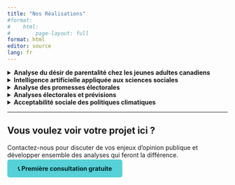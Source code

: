 ```yaml
---
title: "Nos Réalisations"
#format:
#    html:
#        page-layout: full
format: html
editor: source
lang: fr
---
```


<div class="services-grid">

<div class="services-column">

<details>
<summary>**Analyse du désir de parentalité chez les jeunes adultes canadiens**</summary>

Notre co-fondateur Hubert Cadieux a co-écrit une série d'analyses sur les données d'enquête YMCA Canada 2024 explorant les facteurs qui influencent le désir d'avoir des enfants.<br><br>
**Mars 2025** - Analyse des intentions de parentalité par statut relationnel et facteurs démographiques<br>
<a href="https://cdnsurveystuff.substack.com/p/who-wants-to-have-children" target="_blank" style="color: #012326; font-weight: bold;">Who wants to have children? →</a><br><br>
**Avril 2025** - Analyse comparative entre groupes culturels et communautaires<br>
<a href="https://cdnsurveystuff.substack.com/p/culture-and-community-a-second-look" target="_blank" style="color: #012326; font-weight: bold;">Culture and community: a second look →</a><br><br>
**Juin 2025** - Modélisation prédictive par forêt aléatoire<br>
<a href="https://cdnsurveystuff.substack.com/p/resilience-well-being-and-economic" target="_blank" style="color: #012326; font-weight: bold;">Resilience, well-being and economic security →</a>

</details>

<details>
<summary>**Intelligence artificielle appliquée aux sciences sociales**</summary>

Nos co-fondateurs Hubert Cadieux et Alexandre Bouillon ont co-écrit des recherches sur l'utilisation des LLM pour l'analyse politique.<br><br>
**2025** - Développement d'une méthodologie standardisée d'extraction de données avec les LLM<br>
<a href="https://scholar.google.com/citations?view_op=view_citation&hl=fr&user=VF6HfPoAAAAJ&citation_for_view=VF6HfPoAAAAJ:eQOLeE2rZwMC" target="_blank" style="color: #012326; font-weight: bold;">Prompting the Machine: Introducing an LLM Data Extraction Method →</a><br><br>
**2024** - Évaluation des biais politiques dans la classification de partis par GPT-4o<br>
<a href="https://scholar.google.com/citations?view_op=view_citation&hl=fr&user=VF6HfPoAAAAJ&citation_for_view=VF6HfPoAAAAJ:IjCSPb-OGe4C" target="_blank" style="color: #012326; font-weight: bold;">Ain't no party like a GPT party: assessing OpenAI's GPT political alignment classification →</a>

</details>

<details>
<summary>**Analyse des promesses électorales**</summary>

Notre co-fondateur Hubert Cadieux a co-écrit des recherches sur l'évaluation et la mesure des promesses politiques.<br><br>
**2025** - Analyse des 697 promesses des gouvernements minoritaires de Justin Trudeau<br>
<a href="https://scholar.google.com/citations?view_op=view_citation&hl=fr&user=VF6HfPoAAAAJ&citation_for_view=VF6HfPoAAAAJ:Y0pCki6q_DkC" target="_blank" style="color: #012326; font-weight: bold;">Committing without Counting? Untangling the 697 Promises →</a><br><br>
**2024** - Revue systématique des méthodes de mesure de l'importance des promesses électorales<br>
<a href="https://scholar.google.com/citations?view_op=view_citation&hl=fr&user=VF6HfPoAAAAJ&citation_for_view=VF6HfPoAAAAJ:qjMakFHDy7sC" target="_blank" style="color: #012326; font-weight: bold;">Pledge Salience: A Scoping Review of a Non-consensual Concept →</a>

</details>

</div>

<div class="services-column">

<details>
<summary>**Analyses électorales et prévisions**</summary>

Notre co-fondateur Hubert Cadieux a co-écrit plusieurs articles sur l'analyse électorale et les méthodes de prévision.<br><br>
**2022** - Développement de l'Index Relatif de Confiance pour mesurer le potentiel de croissance du Parti conservateur du Québec<br>
<a href="https://scholar.google.com/citations?view_op=view_citation&hl=fr&user=VF6HfPoAAAAJ&citation_for_view=VF6HfPoAAAAJ:u5HHmVD_uO8C" target="_blank" style="color: #012326; font-weight: bold;">Sur le potentiel de croissance du Parti conservateur du Québec →</a><br><br>
**2025** - Application de méthodes de prévision citoyenne à l'élection présidentielle américaine 2024<br>
<a href="https://scholar.google.com/citations?view_op=view_citation&hl=fr&user=VF6HfPoAAAAJ&citation_for_view=VF6HfPoAAAAJ:UeHWp8X0CEIC" target="_blank" style="color: #012326; font-weight: bold;">Lessons Learned: Citizen Forecasting, Candidate Resignations, and the 2024 US Presidential Election →</a><br><br>
**2025** - Analyse de la montée du Parti Québécois avec l'Index Relatif de Confiance<br>
<a href="https://scholar.google.com/citations?view_op=view_citation&hl=fr&user=VF6HfPoAAAAJ&citation_for_view=VF6HfPoAAAAJ:Tyk-4Ss8FVUC" target="_blank" style="color: #012326; font-weight: bold;">Electoral dynamics in Quebec: analyzing the rise of the Parti Québécois →</a>

</details>

<details>
<summary>**Acceptabilité sociale des politiques climatiques**</summary>

Notre co-fondateur Hubert Cadieux a co-écrit une analyse sur l'impact des mesures d'équité dans la transition écologique.<br><br>
**2025** - Enquête auprès de 1,500 Canadiens sur l'acceptabilité sociale des politiques climatiques<br>
<a href="https://scholar.google.com/citations?view_op=view_citation&hl=fr&user=VF6HfPoAAAAJ&citation_for_view=VF6HfPoAAAAJ:W7OEmFMy1HYC" target="_blank" style="color: #012326; font-weight: bold;">Just Transition and Social Acceptability: A Canadian Case →</a>

</details>

</div>

</div>

---


## Vous voulez voir votre projet ici ?

Contactez-nous pour discuter de vos enjeux d'opinion publique et développer ensemble des analyses qui feront la différence.

[📞 Première consultation gratuite](contact.html){.btn .btn-primary style="background-color: #56d1d7; border-color: #56d1d7; color: #012326; padding: 12px 24px; border-radius: 5px; font-weight: bold; text-decoration: none;"}